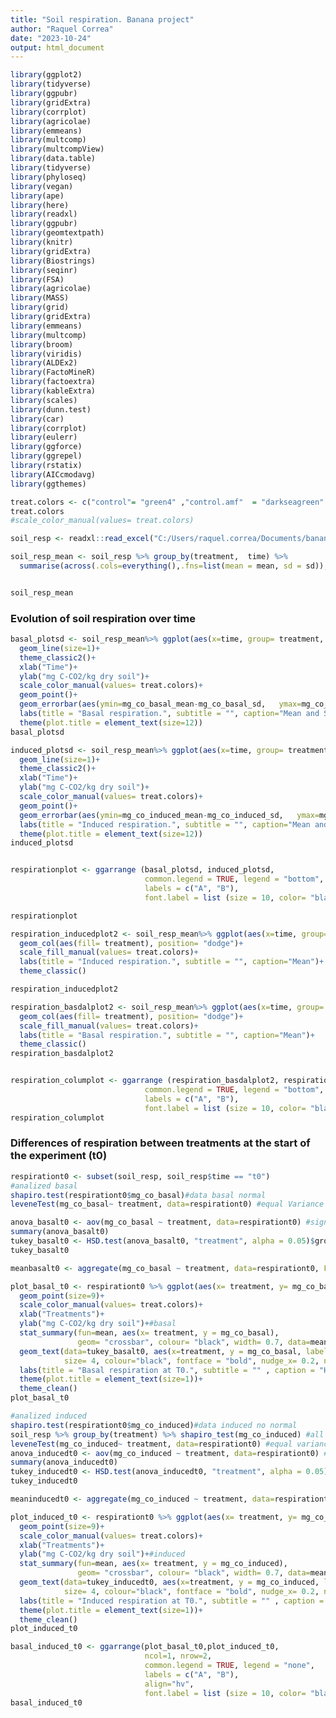 ```yaml
---
title: "Soil respiration. Banana project"
author: "Raquel Correa"
date: "2023-10-24"
output: html_document
---
```


```r
library(ggplot2)
library(tidyverse)
library(ggpubr)
library(gridExtra)
library(corrplot)
library(agricolae)
library(emmeans)
library(multcomp)
library(multcompView)
library(data.table)
library(tidyverse)
library(phyloseq)
library(vegan)
library(ape)
library(here)
library(readxl)
library(ggpubr)
library(geomtextpath)
library(knitr)
library(gridExtra)
library(Biostrings)
library(seqinr)
library(FSA)
library(agricolae)
library(MASS)
library(grid)
library(gridExtra)
library(emmeans)
library(multcomp)
library(broom)
library(viridis)
library(ALDEx2)
library(FactoMineR)
library(factoextra)
library(kableExtra)
library(scales)
library(dunn.test)
library(car)
library(corrplot)
library(eulerr)
library(ggforce)
library(ggrepel)
library(rstatix)
library(AICcmodavg)
library(ggthemes)

```


```r
treat.colors <- c("control"= "green4" ,"control.amf"  = "darkseagreen" , "chicken.manure"= "royalblue1", "cow.manure" = "red3","mo.pellet"= "darkorchid1","compost"="chocolate4","control.legume"="darkolivegreen4")
treat.colors
#scale_color_manual(values= treat.colors)

```


```r
soil_resp <- readxl::read_excel("C:/Users/raquel.correa/Documents/banana_microbiome/raw_files/soil_respiration.xlsx")

soil_resp_mean <- soil_resp %>% group_by(treatment,  time) %>% 
  summarise(across(.cols=everything(),.fns=list(mean = mean, sd = sd)),.groups = "drop")


soil_resp_mean
```

### Evolution of soil respiration over time 


```r
basal_plotsd <- soil_resp_mean%>% ggplot(aes(x=time, group= treatment, col= treatment, y=mg_co_basal_mean))+
  geom_line(size=1)+
  theme_classic2()+
  xlab("Time")+
  ylab("mg C-CO2/kg dry soil")+
  scale_color_manual(values= treat.colors)+
  geom_point()+
  geom_errorbar(aes(ymin=mg_co_basal_mean-mg_co_basal_sd,   ymax=mg_co_basal_mean+mg_co_basal_sd), size =0.5, width=0.2)+
  labs(title = "Basal respiration.", subtitle = "", caption="Mean and SD")+
  theme(plot.title = element_text(size=12))
basal_plotsd

induced_plotsd <- soil_resp_mean%>% ggplot(aes(x=time, group= treatment, col= treatment, y=mg_co_induced_mean))+
  geom_line(size=1)+
  theme_classic2()+
  xlab("Time")+
  ylab("mg C-CO2/kg dry soil")+
  scale_color_manual(values= treat.colors)+
  geom_point()+
  geom_errorbar(aes(ymin=mg_co_induced_mean-mg_co_induced_sd,   ymax=mg_co_induced_mean+mg_co_induced_sd), width=0.2)+
  labs(title = "Induced respiration.", subtitle = "", caption="Mean and SD")+
  theme(plot.title = element_text(size=12))
induced_plotsd


respirationplot <- ggarrange (basal_plotsd, induced_plotsd,
                              common.legend = TRUE, legend = "bottom", 
                              labels = c("A", "B"), 
                              font.label = list (size = 10, color= "black"))

respirationplot

respiration_inducedplot2 <- soil_resp_mean%>% ggplot(aes(x=time, group= treatment, fill= treatment, y=mg_co_induced_mean))+
  geom_col(aes(fill= treatment), position= "dodge")+
  scale_fill_manual(values= treat.colors)+
  labs(title = "Induced respiration.", subtitle = "", caption="Mean")+
  theme_classic()

respiration_inducedplot2

respiration_basdalplot2 <- soil_resp_mean%>% ggplot(aes(x=time, group= treatment, fill= treatment, y=mg_co_basal_mean))+
  geom_col(aes(fill= treatment), position= "dodge")+
  scale_fill_manual(values= treat.colors)+
  labs(title = "Basal respiration.", subtitle = "", caption="Mean")+
  theme_classic()
respiration_basdalplot2


respiration_columplot <- ggarrange (respiration_basdalplot2, respiration_inducedplot2,
                              common.legend = TRUE, legend = "bottom", 
                              labels = c("A", "B"), 
                              font.label = list (size = 10, color= "black"))
respiration_columplot

```

### Differences of respiration between treatments at the start of the experiment (t0)

```r

respirationt0 <- subset(soil_resp, soil_resp$time == "t0")
#analized basal
shapiro.test(respirationt0$mg_co_basal)#data basal normal
leveneTest(mg_co_basal~ treatment, data=respirationt0) #equal Variance 

anova_basalt0 <- aov(mg_co_basal ~ treatment, data=respirationt0) #signification different 
summary(anova_basalt0)
tukey_basalt0 <- HSD.test(anova_basalt0, "treatment", alpha = 0.05)$groups %>% rownames_to_column(var= "treatment")
tukey_basalt0

meanbasalt0 <- aggregate(mg_co_basal ~ treatment, data=respirationt0, FUN= mean)

plot_basal_t0 <- respirationt0 %>% ggplot(aes(x= treatment, y= mg_co_basal, col=treatment, group=treatment))+
  geom_point(size=9)+
  scale_color_manual(values= treat.colors)+
  xlab("Treatments")+
  ylab("mg C-CO2/kg dry soil")+#basal
  stat_summary(fun=mean, aes(x= treatment, y = mg_co_basal),
               geom= "crossbar", colour= "black", width= 0.7, data=meanbasalt0)+
  geom_text(data=tukey_basalt0, aes(x=treatment, y = mg_co_basal, label= groups), 
            size= 4, colour="black", fontface = "bold", nudge_x= 0.2, nudge_y= 0.6)+
  labs(title = "Basal respiration at T0.", subtitle = "" , caption = "HSDTukey p-value")+
  theme(plot.title = element_text(size=1))+
  theme_clean()
plot_basal_t0

#analized induced
shapiro.test(respirationt0$mg_co_induced)#data induced no normal
soil_resp %>% group_by(treatment) %>% shapiro_test(mg_co_induced) #all data of each time of induced are normal
leveneTest(mg_co_induced~ treatment, data=respirationt0) #equal variance
anova_inducedt0 <- aov(mg_co_induced ~ treatment, data=respirationt0) #signification different 
summary(anova_inducedt0)
tukey_inducedt0 <- HSD.test(anova_inducedt0, "treatment", alpha = 0.05)$groups %>% rownames_to_column(var= "treatment")
tukey_inducedt0

meaninducedt0 <- aggregate(mg_co_induced ~ treatment, data=respirationt0, FUN= mean)

plot_induced_t0 <- respirationt0 %>% ggplot(aes(x= treatment, y= mg_co_induced, col=treatment, group=treatment))+
  geom_point(size=9)+
  scale_color_manual(values= treat.colors)+
  xlab("Treatments")+
  ylab("mg C-CO2/kg dry soil")+#induced
  stat_summary(fun=mean, aes(x= treatment, y = mg_co_induced),
               geom= "crossbar", colour= "black", width= 0.7, data=meaninducedt0)+
  geom_text(data=tukey_inducedt0, aes(x=treatment, y = mg_co_induced, label= groups), 
            size= 4, colour="black", fontface = "bold", nudge_x= 0.2, nudge_y= 4.5)+
  labs(title = "Induced respiration at T0.", subtitle = "" , caption = "HSDTukey p-value")+
  theme(plot.title = element_text(size=1))+
  theme_clean()
plot_induced_t0

basal_induced_t0 <- ggarrange(plot_basal_t0,plot_induced_t0,
                              ncol=1, nrow=2,
                              common.legend = TRUE, legend = "none", 
                              labels = c("A", "B"), 
                              align="hv",
                              font.label = list (size = 10, color= "black"))
basal_induced_t0



```

